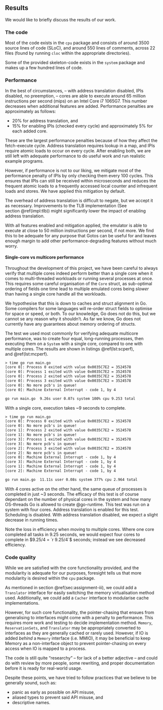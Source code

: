 ## Results

We would like to briefly discuss the results of our work.

### The code

Most of the code exists in the `cpu` package and consists of around 3500 source lines of code (SLoC), and around 550 lines of comments, across 22 files (found by running `cloc` within the appropriate directories).

Some of the provided skeleton-code exists in the `system` package and makes up a few hundred lines of code.

### Performance

In the best of circumstances, -- with address translation disabled, IPIs disabled, no preemption,  -- cores are able to execute around 65 million instructions per second (mips) on an Intel Core i7 1065G7.
This number decreases when additional features are added.
Performance penalties are approximately as follows:

- 20% for address translation, and
- 15% for enabling IPIs (checked every cycle) and approximately 5% for each added core.

These are the largest performance penalties because of how they affect the fetch-execute cycle.
Address translation requires lookup in a map, and IPIs require atomic loads to occur on every cycle.
After enabling both, we are still left with adequate performance to do useful work and run realistic example programs.

However, if performance is not to our liking, we mitigate most of the performance penalty of IPIs by only checking them every 100 cycles.
This ensures that IPIs can still be received within microseconds and reduces the frequent atomic loads to a frequently accessed local counter and infrequent loads and stores.
We have applied this mitigation by default.

The overhead of address translation is difficult to negate, but we accept it as necessary.
Improvements to the TLB implementation (See section\ \@ref(impl:tlb)) might significantly lower the impact of enabling address translation.

With all features enabled and mitigation applied, the emulator is able to execute at close to 50 million instructions per second, if not more.
We find this to be adequate for any purpose that Gotos can be useful for and leaves enough margin to add other performance-degrading features without much worry.

#### Single-core vs multicore performance

Throughout the development of this project, we have been careful to always verify that multiple cores indeed perform better than a single core when it comes to multi-threaded workloads or running several processes at once.
This requires some careful organisation of the `Core` struct, as sub-optimal ordering of fields one time lead to multiple emulated cores being *slower* than having a single core handle all the workloads.

We hypothesise that this is down to caches and struct alignment in Go.
Some compilers for some languages will re-order struct fields to optimise for space or speed, or both.
To our knowledge, Go does not do this, but we cannot se any reason why it shouldn't.
As far we know, Go does not currently have any guarantees about memory ordering of structs.

The test we used most commonly for verifying adequate multicore performance, was to create four equal, long-running processes, then executing them on a `System` with a single core, compared to one with multiple cores.
The results are shown in listings\ \@ref(lst:scperf), and\ \@ref(lst:mcperf).

```.txt
> time go run main.go
[core 0]: Process 0 exited with value 0x0035C7E2 = 3524578
[core 0]: Process 1 exited with value 0x0035C7E2 = 3524578
[core 0]: Process 2 exited with value 0x0035C7E2 = 3524578
[core 0]: Process 3 exited with value 0x0035C7E2 = 3524578
[core 0]: No more pcb's in queue!
[core 0]: Machine External Interrupt - code 1, by 4

go run main.go  9.26s user 0.07s system 100% cpu 9.253 total
```

With a single core, execution takes ~9 seconds to complete.

```.txt
> time go run main.go
[core 0]: Process 0 exited with value 0x0035C7E2 = 3524578
[core 0]: No more pcb's in queue!
[core 1]: Process 2 exited with value 0x0035C7E2 = 3524578
[core 1]: No more pcb's in queue!
[core 3]: Process 1 exited with value 0x0035C7E2 = 3524578
[core 3]: No more pcb's in queue!
[core 2]: Process 3 exited with value 0x0035C7E2 = 3524578
[core 2]: No more pcb's in queue!
[core 0]: Machine External Interrupt - code 1, by 4
[core 3]: Machine External Interrupt - code 1, by 4
[core 1]: Machine External Interrupt - code 1, by 4
[core 2]: Machine External Interrupt - code 1, by 4

go run main.go  11.11s user 0.08s system 377% cpu 2.964 total
```

With 4 cores active on the other hand, the same queue of processes is completed in just ~3 seconds.
The efficacy of this test is of course dependant on the number of physical cores in the system and how many OS-threads Go is allowed to create\ @go-runtime.
This test was run on a system with four cores.
Address translation is enabled for this test.
Scheduling is disabled.
With address translation disabled, we expect a slight decrease in running times.

Note the loss in efficiency when moving to multiple cores.
Where one core completed all tasks in $9.25$ seconds, we would expect four cores to complete in $9.25/4 = `r 9.25/4`$\ seconds; instead we see decreased efficiency.

### Code quality

While we are satisfied with the core functionality provided, and the modularity is adequate for our purposes, foresight tells us that more modularity is desired within the `cpu` package.

As mentioned in section\ \@ref(sec:assignment-iii), we could add a `Translator` interface for easily switching the memory virtualisation method used.
Additionally, we could add a `Cacher` interface to modularise cache implementations.

However, for such core functionality, the pointer-chasing that ensues from generalising to interfaces might come with a penalty to performance.
This requires more work and testing to decide implementation method.
`Memory`, `ReservationSets`, and `Translator` may be appropriately converted to interfaces as they are generally cached or rarely used.
However, if IO is added *behind* a `Memory` interface (i.e. MMIO), it may be beneficial to keep Memory as a non-interface object to prevent pointer-chasing on every access when IO is mapped to a process.

The code is still quite "researchy" -- for lack of a better adjective -- and could do with review by more people, some rewriting, and proper documentation before it is ready for real-world usage.

Despite these points, we have tried to follow practices that we believe to be generally sound, such as:

- panic as early as possible on API misuse,
- aliased types to prevent said API misuse, and
- descriptive names.
